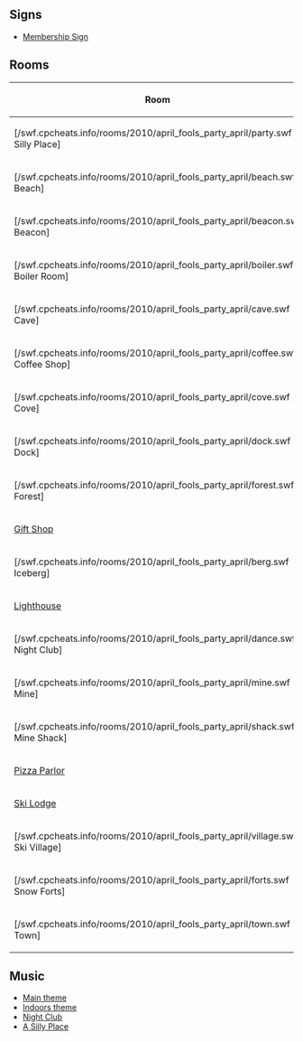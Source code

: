 

==Signs==
*[[Media:AprilFoolsParty2010MembershipOopsAprilFools.swf|Membership Sign]]

==Rooms==
<center>
{|class="wikitable" border="1"
!Room!!Music
|-
|[/swf.cpcheats.info/rooms/2010/april_fools_party_april/party.swf A Silly Place]||[[Media:Music261.swf|261]]
|-
|[/swf.cpcheats.info/rooms/2010/april_fools_party_april/beach.swf Beach]||[[Media:Music232.swf|232]]
|-
|[/swf.cpcheats.info/rooms/2010/april_fools_party_april/beacon.swf Beacon]
|-
|[/swf.cpcheats.info/rooms/2010/april_fools_party_april/boiler.swf Boiler Room]
|-
|[/swf.cpcheats.info/rooms/2010/april_fools_party_april/cave.swf Cave]
|-
|[/swf.cpcheats.info/rooms/2010/april_fools_party_april/coffee.swf Coffee Shop]
|-
|[/swf.cpcheats.info/rooms/2010/april_fools_party_april/cove.swf Cove]||[[Media:Music232.swf|232]]
|-
|[/swf.cpcheats.info/rooms/2010/april_fools_party_april/dock.swf Dock]||[[Media:Music232.swf|232]]
|-
|[/swf.cpcheats.info/rooms/2010/april_fools_party_april/forest.swf Forest]||[[Media:Music232.swf|232]]
|-
|[[Media:AprilFoolsParty2010GiftShop.swf|Gift Shop]]
|-
|[/swf.cpcheats.info/rooms/2010/april_fools_party_april/berg.swf Iceberg]||[[Media:Music232.swf|232]]
|-
|[http://archive.clubpenguinwiki.info/swf.cpcheats.info/rooms/2010/april_fools_party_april/light.swf Lighthouse]
|-
|[/swf.cpcheats.info/rooms/2010/april_fools_party_april/dance.swf Night Club]||[[Media:Music231.swf|231]]
|-
|[/swf.cpcheats.info/rooms/2010/april_fools_party_april/mine.swf Mine]
|-
|[/swf.cpcheats.info/rooms/2010/april_fools_party_april/shack.swf Mine Shack]
|-
|[http://archive.clubpenguinwiki.info/swf.cpcheats.info/rooms/2010/april_fools_party_april/pizza.swf Pizza Parlor]
|-
|[http://archive.clubpenguinwiki.info/swf.cpcheats.info/rooms/2010/april_fools_party_april/lodge.swf Ski Lodge]
|-
|[/swf.cpcheats.info/rooms/2010/april_fools_party_april/village.swf Ski Village]||[[Media:Music232.swf|232]]
|-
|[/swf.cpcheats.info/rooms/2010/april_fools_party_april/forts.swf Snow Forts]||[[Media:Music232.swf|232]]
|-
|[/swf.cpcheats.info/rooms/2010/april_fools_party_april/town.swf Town]||[[Media:Music232.swf|232]]
|}
</center>

==Music==
*[[Media:Music232.swf|Main theme]]
*[[Media:Music201.swf|Indoors theme]]
*[[Media:Music231.swf|Night Club]]
*[[Media:Music261.swf|A Silly Place]]
{{Parties}}

